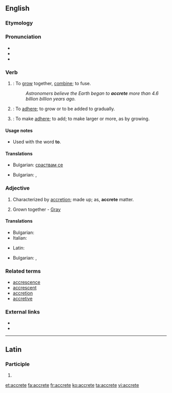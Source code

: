 ==English==
{{was wotd|2007|October|16}}

===Etymology===
{{back-form|accretion}}

===Pronunciation===
* {{a|UK|US}}{{IPA|/əˈkriːt/|/əˈkrit/}}
* {{audio|en-us-accrete.ogg|Audio (US)}}
* {{rhymes|iːt}}

===Verb===
{{en-verb|accret|ing}}

# {{intransitive}}: To [[grow]] together, [[combine]]; to fuse.
#: ''Astronomers believe the Earth began to '''accrete''' more than 4.6 billion billion years ago.''
# {{intransitive}}: To [[adhere]]; to grow or to be added to gradually.
# {{transitive}}: To make [[adhere]]; to add; to make larger or more, as by growing.

====Usage notes====
* {{sense|to fuse}} Used with the word '''to'''.

====Translations====
{{trans-top|to grow together}}
* Bulgarian: [[сраствам се]]
{{trans-mid}}
{{trans-bottom}}
{{trans-top|To adhere; to grow (to); to be added.}}
* Bulgarian: {{t+|bg|прилепвам}},  {{t+|bg|нараствам}}
{{trans-mid}}
{{trans-bottom}}
{{trans-top|To make adhere; to add.}}
{{trans-mid}}
{{trans-bottom}}

===Adjective===
{{en-adj|-}}

# Characterized by [[accretion]]; made up; as, '''accrete''' matter.
# {{botany}} Grown together - [[Gray]]

====Translations====
{{trans-top|characterized by accretion}}
* Bulgarian: {{t+|bg|сраснат}}
* Italian: {{t-|it|accreto}}
{{trans-mid}}
* Latin: {{t-|la|accretus|alt=accrētus}}
{{trans-bottom}}
{{trans-top|(botany) Grown together}}
* Bulgarian: {{t+|bg|сраснат}},  {{t-|bg|срастнал се}}
{{trans-mid}}
{{trans-bottom}}

===Related terms===
* [[accrescence]]
* [[accrescent]]
* [[accretion]]
* [[accretive]]

===External links===
* {{R:OneLook}}
* {{R:Webster 1913}}

----

==Latin==

===Participle===
{{la-part-form|accrēte}}

# {{inflection of|accretus|accrētus|voc|m|s|lang=la}}

[[et:accrete]]
[[fa:accrete]]
[[fr:accrete]]
[[ko:accrete]]
[[ta:accrete]]
[[vi:accrete]]